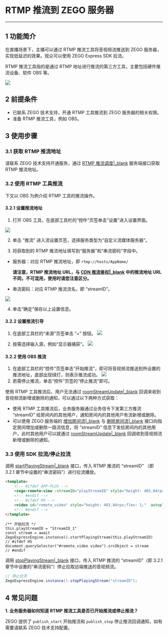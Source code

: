 # RTMP 推流到 ZEGO 服务器

- - -

## 1 功能简介

在直播场景下，主播可以通过 RTMP 推流工具将音视频流推送到 ZEGO 服务器，实现低延迟的效果。观众可以使用 ZEGO Express SDK 拉流。

RTMP 推流工具指的是通过 RTMP 地址进行推流的第三方工具，主要包括硬件推流设备、软件 OBS 等。

![](/Pics/RtmpToZego/rtmptozego.png)


## 2 前提条件

- 已联系 ZEGO 技术支持，开通 RTMP 工具推流到 ZEGO 服务器的相关权限。
- 准备 RTMP 推流工具，例如 OBS。

## 3 使用步骤

### 3.1 获取 RTMP 推流地址

请联系 ZEGO 技术支持开通服务，通过 [RTMP 推流调度\|_blank](#19828) 服务端接口获取 RTMP 推流地址。

### 3.2 使用 RTMP 工具推流

下文以 OBS 为例介绍 RTMP 工具的推流操作。

#### 3.2.1 设置推流地址

1. 打开 OBS 工具，在底部工具栏的“控件”页签单击“设置”进入设置界面。 
 
![](/Pics/RtmpToZego/obs1.png)

2. 单击 “推流” 进入流设置页签，选择服务类型为“自定义流媒体服务器”。

3. 将获取到的 RTMP 推流地址填写到“服务器”和“串流密码”字段中。

- 服务器：对应 RTMP 推流地址，即 `rtmp://hosts/AppName/`

    **请注意，RTMP 推流地址 URL，与 [CDN 推流鉴权\|_blank](!ExpressVideoSDK-CDN_StreamPublishing_Authentication) 中的推流地址 URL 不同，不可混用，使用时请您注意区分。**

- 串流密码：对应 RTMP 推流流名，即 “streamID”。 

![](/Pics/RtmpToZego/obs2.png)


4. 单击“确定”保存以上设置信息。

#### 3.2.2 设置推流引导

1. 在底部工具栏的“来源”页签单击 “+” 按钮。
![](/Pics/RtmpToZego/obs3.png)

2. 按需选择输入源，例如“显示器捕获”。 
![](/Pics/RtmpToZego/obs4.png)

#### 3.2.2 使用 OBS 推流


1. 在底部工具栏的“控件”页签单击“开始推流”，即可将音视频流推送到所设置的推流地址，底部出现绿灯，则表示推流成功。
![](/Pics/RtmpToZego/obs6.png)
2. 若需停止推流，单击“控件”页签的“停止推流”即可。

<div class="mk-warning">


使用 RTMP 工具推流后，用户无法通过 [roomStreamUpdate\|_blank](/unique-api/express-video-sdk/zh/javascript_uni-app/interfaces/_zegoexpresseventhandler_.zegoeventlistener.html#roomstreamupdate) 回调来收到音视频流新增或删除的通知，可以通过以下两种方式获取：
- 使用 RTMP 工具推流后，业务服务器通过业务信令下发第三方推流 “streamID” 给房间内的其他用户，通知房间内的其他用户有流新增或删除。
- 可以使用 ZEGO 服务端的 [增加房间流\|_blank](#19561) 与 [删除房间流\|_blank](#19563) 接口向指定房间增加或删除一路流信息，将 “streamID” 信息下发给房间内的其他用户，此时其他用户可以就通过 [roomStreamUpdate\|_blank](/unique-api/express-video-sdk/zh/javascript_uni-app/interfaces/_zegoexpresseventhandler_.zegoeventlistener.html#roomstreamupdate) 回调收到音视频流新增或删除的通知。
</div>


### 3.3 使用 SDK 拉流/停止拉流

调用 [startPlayingStream\|_blank](/unique-api/express-video-sdk/zh/javascript_uni-app/classes/_zegoexpressengine_.zegoexpressengine.html#startplayingstream) 接口，传入 RTMP 推流的 “streamID” （即 3.2.1 章节中设置的“串流密码”）进行拉流播放。

```html
<template>
    <!-- #ifdef APP-PLUS -->
    <zego-remote-view :streamID="playStreamID" style="height: 403.84rpx;flex: 1"></zego-remote-view>
    <!-- #endif -->
    <!-- #ifdef H5 -->
    <video id="remote_video" style="height: 403.84rpx;flex: 1;"  autoplay playsinline :muted="true"></video>
    <!-- #endif -->
</template>
```
```JS
/** 开始拉流 */
this.playStreamID = "StreamID_1"
const stream = await ZegoExpressEngine.instance().startPlayingStream(this.playStreamID)
// #ifdef H5
document.querySelector("#remote_video video").srcObject = stream
// #endif
```


调用 [stopPlayingStream\|_blank](/unique-api/express-video-sdk/zh/javascript_uni-app/classes/_zegoexpressengine_.zegoexpressengine.html#stopplayingstream) 接口，传入 RTMP 推流的 “streamID”（即 3.2.1 章节中设置的“串流密码”）停止拉取远端推送的音视频流。

```Java
// 停止拉流
ZegoExpressEngine.instance().stopPlayingStream("streamID");
```




## 4 常见问题

**1. 业务服务器如何知道 RTMP 推流工具是否已开始推流或停止推流？**

ZEGO 提供了 `publish_start` 开始推流和 `publish_stop` 停止推流回调通知，如有需要请联系 ZEGO 技术支持配置。
